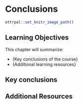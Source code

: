 
# Conclusions

```r
ottrpal::set_knitr_image_path()
```

## Learning Objectives

This chapter will summarize:

- {Key conclusions of the course}
- {Additional learning resources}

## Key conclusions 


## Additional Resources


